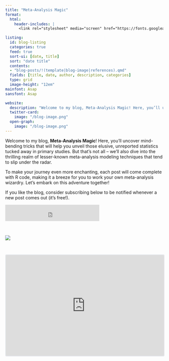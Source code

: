 ```yaml
---
title: "Meta-Analysis Magic"
format: 
  html: 
    header-includes: |
      <link rel="stylesheet" media="screen" href="https://fonts.googleapis.com/css?family=Asap" type="text/css"/>

listing: 
  id: blog-listing
  categories: true
  feed: true
  sort-ui: [date, title]
  sort: "date title"
  contents:
  - "blog-posts/!(template|blog-image|references).qmd"
  fields: [title, date, author, description, categories]
  type: grid
  image-height: "12em"
mainfont: Asap
sansfont: Asap

website:
  description: "Welcome to my blog, Meta-Analysis Magic! Here, you’ll uncover mind-bending tricks that will help you unveil those elusive, unreported statistics tucked away in primary studies."
  twitter-card:
    image: "/blog-image.png"
  open-graph:
    image: "/blog-image.png"
---
```


Welcome to my blog, **Meta-Analysis Magic**! Here, you'll uncover mind-bending tricks that will help you unveil those elusive, unreported statistics tucked away in primary studies. But that's not all -- we'll also dive into the thrilling realm of lesser-known meta-analysis modeling techniques that tend to slip under the radar.

To make your journey even more enchanting, each post will come complete with R code, making it a breeze for you to work your own meta-analysis wizardry. Let's embark on this adventure together!

If you like the blog, consider subscribing below to be notified whenever a new post comes out (it's free!).

<iframe src="https://embeds.beehiiv.com/f3ffd81a-4723-4419-bb1d-afc8af3bac36?slim=true" data-test-id="beehiiv-embed" height="52" frameborder="0" scrolling="no" style="margin: 0; border-radius: 0px !important; background-color: transparent;">

</iframe>

<br>

```{=html}
<a href="https://www.buymeacoffee.com/matthewbjane"><img src="https://img.buymeacoffee.com/button-api/?text=Buy me a coffee&emoji=☕&slug=matthewbjane&button_colour=ed5c9b&font_colour=ffffff&font_family=Arial&outline_colour=ffffff&coffee_colour=ffffff" /></a>
```
<br>

::: {#blog-listing}
:::

<iframe src="https://embeds.beehiiv.com/f3ffd81a-4723-4419-bb1d-afc8af3bac36" data-test-id="beehiiv-embed" width="100%" height="320" frameborder="0" scrolling="no" style="border-radius: 4px; border: 2px solid #e5e7eb; margin: 0; background-color: transparent;">

</iframe>

```{=html}
<script data-name="BMC-Widget" data-cfasync="false" src="https://cdnjs.buymeacoffee.com/1.0.0/widget.prod.min.js" data-id="matthewbjane" data-description="Support me on Buy me a coffee!" data-message="" data-color="#ED5C9B" data-position="Right" data-x_margin="18" data-y_margin="18"></script>
```

